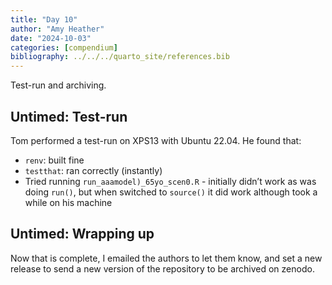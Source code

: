 ```yaml
---
title: "Day 10"
author: "Amy Heather"
date: "2024-10-03"
categories: [compendium]
bibliography: ../../../quarto_site/references.bib
---
```


::: {.callout-note}

Test-run and archiving.

:::

## Untimed: Test-run

Tom performed a test-run on XPS13 with Ubuntu 22.04. He found that:

* `renv`: built fine
* `testthat`: ran correctly (instantly)
* Tried running `run_aaamodel)_65yo_scen0.R` - initially didn't work as was doing `run()`, but when switched to `source()` it did work although took a while on his machine

## Untimed: Wrapping up

Now that is complete, I emailed the authors to let them know, and set a new release to send a new version of the repository to be archived on zenodo.